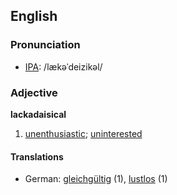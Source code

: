 ==English==
===Pronunciation===
*[[IPA]]: /lækəˈdeizikəl/
===Adjective===
'''lackadaisical'''
# [[unenthusiastic]]; [[uninterested]]
====Translations====
*German: [[gleichgültig]] (1), [[lustlos]] (1)